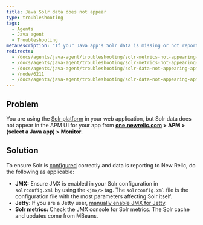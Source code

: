 ```yaml
---
title: Java Solr data does not appear
type: troubleshooting
tags:
  - Agents
  - Java agent
  - Troubleshooting
metaDescription: "If your Java app's Solr data is missing or not reporting to New Relic, follow these troubleshooting steps to ensure Solr is configured correctly."
redirects:
  - /docs/agents/java-agent/troubleshooting/solr-metrics-not-appearing-solr-tab
  - /docs/agents/java-agent/troubleshooting/solr-metrics-not-appearing-apm-solr-tab
  - /docs/agents/java-agent/troubleshooting/solr-data-not-appearing-apm-solr-tab
  - /node/6211
  - /docs/agents/java-agent/troubleshooting/solr-data-not-appearing-apm-solr-tab-java
---
```


## Problem

You are using the [Solr platform](http://lucene.apache.org/solr/) in your web application, but Solr data does not appear in the APM UI for your app from **[one.newrelic.com](https://one.newrelic.com) > APM > (select a Java app) > Monitor**.

## Solution

To ensure Solr is [configured](/docs/agents/java-agent/getting-started/compatibility-requirements-java-agent#other) correctly and data is reporting to New Relic, do the following as applicable:

* **JMX:** Ensure JMX is enabled in your Solr configuration in `solrconfig.xml` by using the `<jmx/>` tag. The `solrconfig.xml` file is the configuration file with the most parameters affecting Solr itself.
* **Jetty:** If you are a Jetty user, [manually enable JMX for Jetty](https://wiki.eclipse.org/Jetty/Tutorial/JMX#Enabling_JMXConnectorServer_for_Remote_Access).
* **Solr metrics:** Check the JMX console for Solr metrics. The Solr cache and updates come from MBeans.
